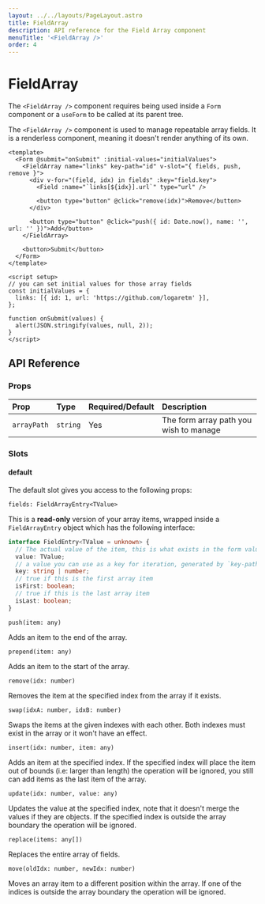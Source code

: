 ```yaml
---
layout: ../../layouts/PageLayout.astro
title: FieldArray
description: API reference for the Field Array component
menuTitle: '<FieldArray />'
order: 4
---
```



# FieldArray <DocBadge title="v4.5" />

<DocTip title="Form Context" type="warn">

The `<FieldArray />` component requires being used inside a `Form` component or a `useForm` to be called at its parent tree.

</DocTip>

The `<FieldArray />` component is used to manage repeatable array fields. It is a renderless component, meaning it doesn't render anything of its own.

```vue
<template>
  <Form @submit="onSubmit" :initial-values="initialValues">
    <FieldArray name="links" key-path="id" v-slot="{ fields, push, remove }">
      <div v-for="(field, idx) in fields" :key="field.key">
        <Field :name="`links[${idx}].url`" type="url" />

        <button type="button" @click="remove(idx)">Remove</button>
      </div>

      <button type="button" @click="push({ id: Date.now(), name: '', url: '' })">Add</button>
    </FieldArray>

    <button>Submit</button>
  </Form>
</template>

<script setup>
// you can set initial values for those array fields
const initialValues = {
  links: [{ id: 1, url: 'https://github.com/logaretm' }],
};

function onSubmit(values) {
  alert(JSON.stringify(values, null, 2));
}
</script>
```

## API Reference

### Props

| Prop        | Type     | Required/Default | Description                            |
| :---------- | :------- | :--------------- | :------------------------------------- |
| `arrayPath` | `string` | Yes              | The form array path you wish to manage |

### Slots

#### default

The default slot gives you access to the following props:

<CodeTitle level="4">

`fields: FieldArrayEntry<TValue>`

</CodeTitle>

This is a **read-only** version of your array items, wrapped inside a `FieldArrayEntry` object which has the following interface:

```ts
interface FieldEntry<TValue = unknown> {
  // The actual value of the item, this is what exists in the form values
  value: TValue;
  // a value you can use as a key for iteration, generated by `key-path` prop
  key: string | number;
  // true if this is the first array item
  isFirst: boolean;
  // true if this is the last array item
  isLast: boolean;
}
```

<CodeTitle level="4">

`push(item: any)`

</CodeTitle>

Adds an item to the end of the array.

<CodeTitle level="4">

`prepend(item: any)`

</CodeTitle>

Adds an item to the start of the array.

<CodeTitle level="4">

`remove(idx: number)`

</CodeTitle>

Removes the item at the specified index from the array if it exists.

<CodeTitle level="4">

`swap(idxA: number, idxB: number)`

</CodeTitle>

Swaps the items at the given indexes with each other. Both indexes must exist in the array or it won't have an effect.

<CodeTitle level="4">

`insert(idx: number, item: any)`

</CodeTitle>

Adds an item at the specified index. If the specified index will place the item out of bounds (i.e: larger than length) the operation will be ignored, you still can add items as the last item of the array.

<CodeTitle level="4">

`update(idx: number, value: any)`

</CodeTitle>

Updates the value at the specified index, note that it doesn't merge the values if they are objects. If the specified index is outside the array boundary the operation will be ignored.

<CodeTitle level="4">

`replace(items: any[])`

</CodeTitle>

Replaces the entire array of fields.

<CodeTitle level="4">

`move(oldIdx: number, newIdx: number)`

</CodeTitle>

Moves an array item to a different position within the array. If one of the indices is outside the array boundary the operation will be ignored.